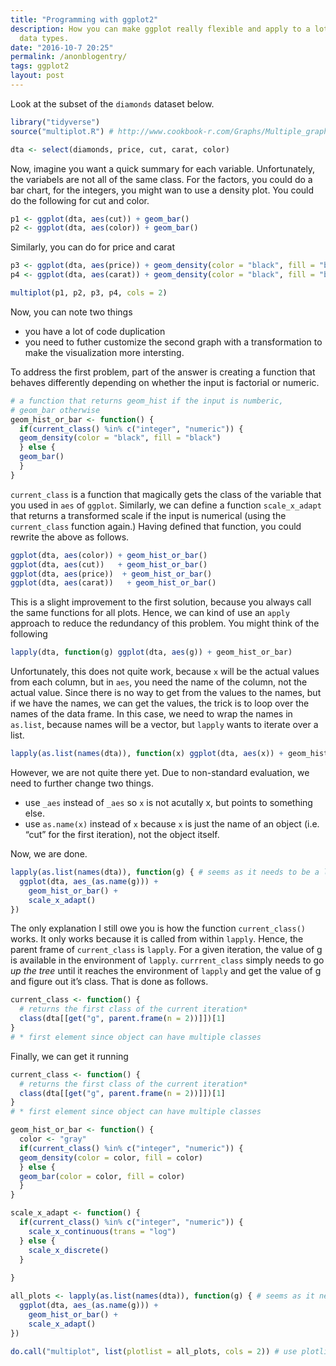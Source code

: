 ```yaml
---
title: "Programming with ggplot2"
description: How you can make ggplot really flexible and apply to a lot of different
  data types.
date: "2016-10-7 20:25"
permalink: /anonblogentry/
tags: ggplot2
layout: post
---
```

Look at the subset of the `diamonds` dataset below.
```r
library("tidyverse")
source("multiplot.R") # http://www.cookbook-r.com/Graphs/Multiple_graphs_on_one_page_(ggplot2)/
```

```r
dta <- select(diamonds, price, cut, carat, color)
```

Now, imagine you want a quick summary for each variable. Unfortunately, the 
variabels are not all of the same class.
For the factors, you could do a bar chart, for the integers, you might wan to
use a density plot. You could do the following for cut and color.
```r
p1 <- ggplot(dta, aes(cut)) + geom_bar()
p2 <- ggplot(dta, aes(color)) + geom_bar()
```

Similarly, you can do for price and carat
```r
p3 <- ggplot(dta, aes(price)) + geom_density(color = "black", fill = "black")
p4 <- ggplot(dta, aes(carat)) + geom_density(color = "black", fill = "black")

multiplot(p1, p2, p3, p4, cols = 2)
```

Now, you can note two things

* you have a lot of code duplication
* you need to futher customize the second graph with a transformation to
  make the visualization more intersting.
  
To address the first problem, part of the answer is creating a function that
behaves differently depending on whether the input is factorial or numeric.
```r
# a function that returns geom_hist if the input is numberic, 
# geom_bar otherwise
geom_hist_or_bar <- function() {
  if(current_class() %in% c("integer", "numeric")) {
  geom_density(color = "black", fill = "black")
  } else {
  geom_bar()
  }
}
```
`current_class` is a function that magically gets the class of the variable
that you used in `aes` of `ggplot`. 
Similarly, we can define a function `scale_x_adapt` that returns a transformed
scale if the input is numerical (using the `current_class` function again.)
Having defined that function, you could 
rewrite the above as follows.
```r
ggplot(dta, aes(color)) + geom_hist_or_bar()
ggplot(dta, aes(cut))   + geom_hist_or_bar()
ggplot(dta, aes(price))  + geom_hist_or_bar()
ggplot(dta, aes(carat))   + geom_hist_or_bar()
```
This is a slight improvement to the first solution, because you always call the
same functions for all plots. Hence, we can kind of use an `apply` approach to 
reduce the redundancy of this problem. You might think of the following
```r
lapply(dta, function(g) ggplot(dta, aes(g)) + geom_hist_or_bar)
```
Unfortunately, this does not quite work, because `x` will be the actual 
values from each column, but in `aes`, you need the name of the column, not the 
actual value. Since there is no way to get from the values to the names, but 
if we have the names, we can get the values, the trick is to loop over the names
of the data frame. In this case, we need to wrap the names in `as.list`, because
names will be a vector, but `lapply` wants to iterate over a list.
```r
lapply(as.list(names(dta)), function(x) ggplot(dta, aes(x)) + geom_hist_or_bar)
```
However, we are not quite there yet. Due to non-standard evaluation, we need to 
further change two things.

* use `_aes` instead of `_aes` so `x` is not acutally x, but points to something
  else.
* use `as.name(x)` instead of `x` because `x` is just the name of an object (i.e. 
  "cut" for the first iteration), not the object itself. 
  
Now, we are done.
```r
lapply(as.list(names(dta)), function(g) { # seems as it needs to be a list!
  ggplot(dta, aes_(as.name(g))) + 
    geom_hist_or_bar() +
    scale_x_adapt()
})

```
The only explanation I still owe you is how the function `current_class()` works.
It only works because it is called from within `lapply`. 
Hence, the parent frame of `current_class` is `lapply`. For a given iteration, 
the value of g is available in the environment of `lapply`. `currrent_class` 
simply needs to go *up the tree* until it reaches the environment of `lapply` 
and get the value of g and figure out it's class. That is done as follows.
```r
current_class <- function() {
  # returns the first class of the current iteration*
  class(dta[[get("g", parent.frame(n = 2))]])[1]
}
# * first element since object can have multiple classes
```

Finally, we can get it running
```r
current_class <- function() {
  # returns the first class of the current iteration*
  class(dta[[get("g", parent.frame(n = 2))]])[1]
}
# * first element since object can have multiple classes

geom_hist_or_bar <- function() {
  color <- "gray"
  if(current_class() %in% c("integer", "numeric")) {
  geom_density(color = color, fill = color)
  } else {
  geom_bar(color = color, fill = color)
  }
}

scale_x_adapt <- function() {
  if(current_class() %in% c("integer", "numeric")) {
    scale_x_continuous(trans = "log") 
  } else {
    scale_x_discrete()
  }
  
}

all_plots <- lapply(as.list(names(dta)), function(g) { # seems as it needs to be a list!
  ggplot(dta, aes_(as.name(g))) + 
    geom_hist_or_bar() +
    scale_x_adapt()
})

do.call("multiplot", list(plotlist = all_plots, cols = 2)) # use plotlist not ... as input

```

